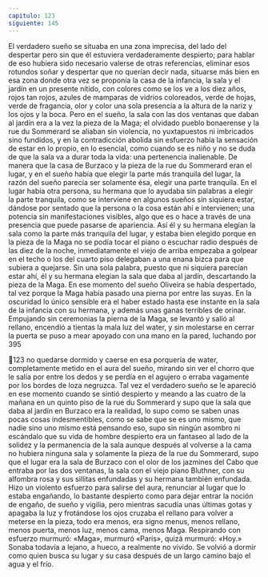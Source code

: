 ```yaml
---
capitulo: 123
siguiente: 145
---
```


El verdadero sueño se situaba en una zona imprecisa, del lado del despertar
pero sin que él estuviera verdaderamente despierto; para hablar de eso hubiera
sido necesario valerse de otras referencias, eliminar esos rotundos soñar y
despertar que no querían decir nada, situarse más bien en esa zona donde otra vez
se proponía la casa de la infancia, la sala y el jardín en un presente nítido, con
colores como se los ve a los diez años, rojos tan rojos, azules de mamparas de
vidrios coloreados, verde de hojas, verde de fragancia, olor y color una sola
presencia a la altura de la nariz y los ojos y la boca. Pero en el sueño, la sala con
las dos ventanas que daban al jardín era a la vez la pieza de la Maga; el olvidado
pueblo bonaerense y la rue du Sommerard se aliaban sin violencia, no
yuxtapuestos ni imbricados sino fundidos, y en la contradicción abolida sin
esfuerzo había la sensación de estar en lo propio, en lo esencial, como cuando se
es niño y no se duda de que la sala va a durar toda la vida: una pertenencia
inalienable. De manera que la casa de Burzaco y la pieza de la rue du Sommerard
eran el lugar, y en el sueño había que elegir la parte más tranquila del lugar, la
razón del sueño parecía ser solamente ésa, elegir una parte tranquila. En el lugar
había otra persona, su hermana que lo ayudaba sin palabras a elegir la parte
tranquila, como se interviene en algunos sueños sin siquiera estar, dándose por
sentado que la persona o la cosa están ahí e intervienen; una potencia sin
manifestaciones visibles, algo que es o hace a través de una presencia que puede
pasarse de apariencia. Así él y su hermana elegían la sala como la parte más
tranquila del lugar, y estaba bien elegido porque en la pieza de la Maga no se
podía tocar el piano o escuchar radio después de las diez de la noche,
inmediatamente el viejo de arriba empezaba a golpear en el techo o los del cuarto
piso delegaban a una enana bizca para que subiera a quejarse. Sin una sola
palabra, puesto que ni siquiera parecían estar ahí, él y su hermana elegían la sala
que daba al jardín, descartando la pieza de la Maga. En ese momento del sueño
Oliveira se había despertado, tal vez porque la Maga había pasado una pierna
por entre las suyas. En la oscuridad lo único sensible era el haber estado hasta
ese instante en la sala de la infancia con su hermana, y además unas ganas
terribles de orinar. Empujando sin ceremonias la pierna de la Maga, se levantó y
salió al rellano, encendió a tientas la mala luz del water, y sin molestarse en
cerrar la puerta se puso a mear apoyado con una mano en la pared, luchando por
395

123
no quedarse dormido y caerse en esa porquería de water, completamente metido
en el aura del sueño, mirando sin ver el chorro que le salía por entre los dedos y
se perdía en el agujero o erraba vagamente por los bordes de loza negruzca. Tal
vez el verdadero sueño se le apareció en ese momento cuando se sintió despierto
y meando a las cuatro de la mañana en un quinto piso de la rue du Sommerard y
supo que la sala que daba al jardín en Burzaco era la realidad, lo supo como se
saben unas pocas cosas indesmentibles, como se sabe que se es uno mismo, que
nadie sino uno mismo está pensando eso, supo sin ningún asombro ni escándalo
que su vida de hombre despierto era un fantaseo al lado de la solidez y la
permanencia de la sala aunque después al volverse a la cama no hubiera ninguna
sala y solamente la pieza de la rue du Sommerard, supo que el lugar era la sala
de Burzaco con el olor de los jazmines del Cabo que entraba por las dos
ventanas, la sala con el viejo piano Bluthner, con su alfombra rosa y sus sillitas
enfundadas y su hermana también enfundada. Hizo un violento esfuerzo para
salirse del aura, renunciar al lugar que lo estaba engañando, lo bastante despierto
como para dejar entrar la noción de engaño, de sueño y vigilia, pero mientras
sacudía unas últimas gotas y apagaba la luz y frotándose los ojos cruzaba el
rellano para volver a meterse en la pieza, todo era menos, era signo menus,
menos rellano, menos puerta, menos luz, menos cama, menos Maga. Respirando
con esfuerzo murmuró: «Maga», murmuró «París», quizá murmuró: «Hoy.»
Sonaba todavía a lejano, a hueco, a realmente no vivido. Se volvió a dormir como
quien busca su lugar y su casa después de un largo camino bajo el agua y el frío.
